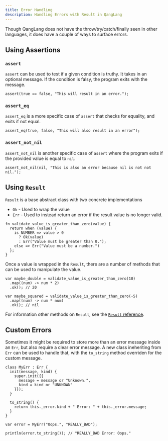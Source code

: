 ---
title: Error Handling
description: Handling Errors with Result in QangLang
---

Though QangLang does not have the throw/try/catch/finally seen in other languages, it does have a couple of ways to surface errors.

## Using Assertions

### `assert`

`assert` can be used to test if a given condition is truthy. It takes in an optional message. If the condition is falsy, the program exits with the message.

```ql
assert(true == false, "This will result in an error.");
```

### `assert_eq`

`assert_eq` is a more specific case of `assert` that checks for equality, and exits if not equal.

```ql
assert_eq(true, false, "This will also result in an error");
```

### `assert_not_nil`

`assert_not_nil` is another specific case of `assert` where the program exits if the provided value is equal to `nil`.

```ql
assert_not_nil(nil, "This is also an error because nil is not not nil.");
```

## Using `Result`

`Result` is a base abstract class with two concrete implementations

- `Ok` - Used to wrap the value
- `Err` - Used to instead return an error if the result value is no longer valid.

```ql
fn validate_value_is_greater_than_zero(value) {
  return when (value) {
    is NUMBER => value > 0
      ? Ok(value)
      : Err("Value must be greater than 0.");
    else => Err("Value must be a number.")
  };
}
```

Once a value is wrapped in the `Result`, there are a number of methods that can be used to manipulate the value.

```ql
var maybe_double = validate_value_is_greater_than_zero(10)
  .map((num) -> num * 2)
  .ok(); // 20

var maybe_squared = validate_value_is_greater_than_zero(-5)
  .map((num) -> num * num)
  .ok(); // nil
```

For information other methods on `Result`, see the [`Result` reference](/reference/api/result).

## Custom Errors

Sometimes it might be required to store more than an error message inside an `Err`, but also require a clear error message. A new class ineheriting from `Err` can be used to handle that, with the `to_string` method overriden for the custom message.

```ql
class MyErr : Err {
  init(message, kind) {
    super.init({{
      message = message or "Unknown.",
      kind = kind or "UNKNOWN"
    }});
  }

  to_string() {
    return this._error.kind + " Error: " + this._error.message;
  }
}

var error = MyErr("Oops.", "REALLY_BAD");

println(error.to_string()); // "REALLY_BAD Error: Oops."
```
